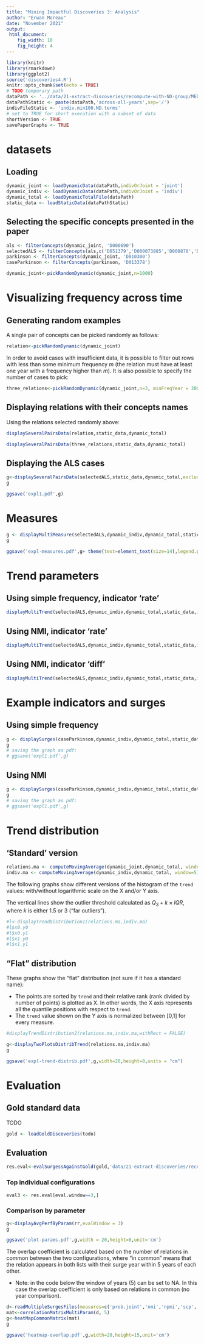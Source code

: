 ```yaml
---
title: "Mining Impactful Discoveries 3: Analysis"
author: "Erwan Moreau"
date: "November 2021"
output:
 html_document:
    fig_width: 10
    fig_height: 4
---
```



```r
library(knitr)
library(rmarkdown)
library(ggplot2)
source('discoveries4.R')
knitr::opts_chunk$set(echo = TRUE)
# TODO temporary path
dataPath <- '../data/21-extract-discoveries/recompute-with-ND-group/MED'
dataPathStatic <- paste(dataPath,'across-all-years',sep='/')
indivFileStatic <- 'indiv.min100.ND.terms'
# set to TRUE for short execution with a subset of data
shortVersion <- TRUE
savePaperGraphs <- TRUE
```

# datasets

## Loading

```r
dynamic_joint <- loadDynamicData(dataPath,indivOrJoint = 'joint')
dynamic_indiv <- loadDynamicData(dataPath,indivOrJoint = 'indiv')
dynamic_total <- loadDynamicTotalFile(dataPath)
static_data <- loadStaticData(dataPathStatic)
```


## Selecting the specific concepts presented in the paper

```r
als <- filterConcepts(dynamic_joint, 'D000690')
selectedALS <- filterConcepts(als,c('D051379','D000073885','D000870','D019782','D008875'))
parkinson <- filterConcepts(dynamic_joint, 'D010300')
caseParkinson <- filterConcepts(parkinson, 'D013378')
```


```r
dynamic_joint<-pickRandomDynamic(dynamic_joint,n=1000)
```


# Visualizing frequency across time

## Generating random examples

A single pair of concepts can be picked randomly as follows:

```r
relation<-pickRandomDynamic(dynamic_joint)
```

In order to avoid cases with insufficient data, it is possible to filter out rows with less than some minimum frequency $m$ (the relation must have at least one year with a frequency higher than $m$). It is also possible to specify the number of cases to pick:

```r
three_relations<-pickRandomDynamic(dynamic_joint,n=3, minFreqYear = 200)
```

## Displaying relations with their concepts names

Using the relations selected randomly above:

```r
displaySeveralPairsData(relation,static_data,dynamic_total)
```


```r
displaySeveralPairsData(three_relations,static_data,dynamic_total)
```

## Displaying the ALS cases


```r
g<-displaySeveralPairsData(selectedALS,static_data,dynamic_total,excludeConceptsFromName = 'D000690',ncol=5)
g
```

```r
ggsave('expl1.pdf',g)
```

# Measures

```r
g <- displayMultiMeasure(selectedALS,dynamic_indiv,dynamic_total,static_data,windows=c(1,3,5),measures=c('prob.joint','pmi','npmi','mi','nmi'),excludeConceptsFromName = 'D000690')
g
```


```r
ggsave('expl-measures.pdf',g+ theme(text=element_text(size=14),legend.position="none",axis.title.x=element_blank(),axis.title.y=element_blank()),width=20,height=16,units = "cm")
```

# Trend parameters

## Using simple frequency, indicator 'rate'

```r
displayMultiTrend(selectedALS,dynamic_indiv,dynamic_total,static_data,indicator='rate',measure = 'prob.joint',excludeConceptsFromName = 'D000690')
```

## Using NMI, indicator 'rate'

```r
displayMultiTrend(selectedALS,dynamic_indiv,dynamic_total,static_data,indicator='rate',measure = 'nmi',excludeConceptsFromName = 'D000690')
```

## Using NMI, indicator 'diff'

```r
displayMultiTrend(selectedALS,dynamic_indiv,dynamic_total,static_data,indicator='diff',measure = 'nmi',excludeConceptsFromName = 'D000690')
```



# Example indicators and surges

## Using simple frequency

```r
g <- displaySurges(caseParkinson,dynamic_indiv,dynamic_total,static_data,windows=c(1,3), indicators=c('rate','diff'),withTitle = TRUE)
g
# saving the graph as pdf:
# ggsave('expl1.pdf',g)
```

## Using NMI

```r
g <- displaySurges(caseParkinson,dynamic_indiv,dynamic_total,static_data,valueCol='nmi',windows=c(1,3,5), indicators=c('rate','diff'),withTitle = TRUE)
g
# saving the graph as pdf:
# ggsave('expl1.pdf',g)
```

# Trend distribution


## 'Standard' version



```r
relations.ma <- computeMovingAverage(dynamic_joint,dynamic_total, window=5)
indiv.ma <- computeMovingAverage(dynamic_indiv,dynamic_total, window=5)
```

The following graphs show different versions of the histogram of the `trend` values: with/without logarithmic scale on the X and/or Y axis.

The vertical lines show the outlier threshold calculated as $Q_3+k \times IQR$, where $k$ is either 1.5 or 3 ("far outliers").

```r
#l<-displayTrendDistribution1(relations.ma,indiv.ma)
#l$x0.y0
#l$x0.y1
#l$x1.y0
#l$x1.y1
```

## "Flat" distribution

These graphs show the "flat" distribution (not sure if it has a standard name): 

- The points are sorted by `trend` and their relative rank (rank divided by number of points) is plotted as X. In other words, the X axis represents all the quantile positions with respect to `trend`.
- The `trend` value shown on the Y axis is normalized between [0,1] for every measure.

```r
#displayTrendDistribution2(relations.ma,indiv.ma,withRect = FALSE)
```

```r
g<-displayTwoPlotsDistribTrend(relations.ma,indiv.ma)
g
```

```r
ggsave('expl-trend-distrib.pdf',g,width=20,height=8,units = "cm")
```


# Evaluation 

## Gold standard data

TODO

```r
gold <- loadGoldDiscoveries(todo)
```

## Evaluation


```r
res.eval<-evalSurgessAgainstGold(gold,'data/21-extract-discoveries/recompute-with-ND-group/MED',evalAt=NA)
```

### Top individual configurations

```r
eval3 <- res.eval[eval.window==3,]
```

### Comparison by parameter


```r
g<-displayAvgPerfByParam(rr,evalWindow = 3)
g
```

```r
ggsave('plot-params.pdf',g,width = 20,height=8,unit='cm')
```




The overlap coefficient is calculated based on the number of relations in common between the two configurations, where "in common" means that the relation appears in both lists with their surge year within 5 years of each other.  

* Note: in the code below the window of years (5) can be set to NA. In this case the overlap coefficient is only based on relations in common (no year comparison).

```r
d<-readMultipleSurgesFiles(measures=c('prob.joint','nmi','npmi','scp','pmi','mi'),indicator='diff')
mat<-correlationMatrixMultiParam(d, 5)
g<-heatMapCommonMatrix(mat)
g
```

```r
ggsave('heatmap-overlap.pdf',g,width=20,height=15,unit='cm')

```